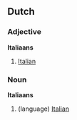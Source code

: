 == Dutch ==
===Adjective===
'''Italiaans'''

# [[Italian]]

===Noun===
'''Italiaans'''

# (language) [[Italian]]